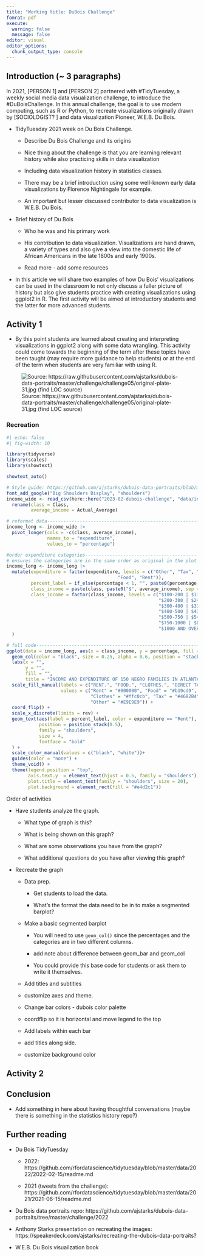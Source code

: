 ```yaml
---
title: "Working title: DuBois Challenge"
fomrat: pdf
execute: 
  warning: false
  message: false
editor: visual
editor_options: 
  chunk_output_type: console
---
```


## Introduction (\~ 3 paragraphs)

In 2021, [PERSON 1] and [PERSON 2] partnered with #TidyTuesday, a weekly social media data visualization challenge, to introduce the #DuBoisChallenge. In this annual challenge, the goal is to use modern computing, such as R or Python, to recreate visualizations originally drawn by [SOCIOLOGIST? ] and data visualization Pioneer, W.E.B. Du Bois. 


-   TidyTuesday 2021 week on Du Bois Challenge.

    -   Describe Du Bois Challenge and its origins

    -   Nice thing about the challenge is that you are learning relevant history while also practicing skills in data visualization

    -   Including data visualization history in statistics classes.

    -   There may be a brief introduction using some well-known early data visualizations by Florence Nightingale for example.

    -   An important but lesser discussed contributor to data visualization is W.E.B. Du Bois.

-   Brief history of Du Bois

    -   Who he was and his primary work

    -   His contribution to data visualization. Visualizations are hand drawn, a variety of types and also give a view into the domestic life of African Americans in the late 1800s and early 1900s.

    -   Read more - add some resources

-   In this article we will share two examples of how Du Bois' visualizations can be used in the classroom to not only discuss a fuller picture of history but also give students practice with creating visualizations using ggplot2 in R. The first activity will be aimed at introductory students and the latter for more advanced students.

## Activity 1

-   By this point students are learned about creating and interpreting visualizations in ggplot2 along with some data wrangling. This activity could come towards the beginning of the term after these topics have been taught (may require more guidance to help students) or at the end of the term when students are very familiar with using R.

![Source: https://raw.githubusercontent.com/ajstarks/dubois-data-portraits/master/challenge/challenge05/original-plate-31.jpg (find LOC source)](img/income-expenditures-orig.jpeg)

<!--# Find Library of Congress citation. -->

<!--# https://github.com/rfordatascience/tidytuesday/blob/master/data/2021/2021-02-16/readme.md-->

### Recreation

```r
#| echo: false
#| fig-width: 10

library(tidyverse)
library(scales)
library(showtext)

showtext_auto()

# Style guide: https://github.com/ajstarks/dubois-data-portraits/blob/master/dubois-style.pdff
font_add_google("Big Shoulders Display", "shoulders")
income_wide <- read_csv(here::here("2023-02-dubois-challenge", "data/income.csv")) |>
  rename(class = Class,
         average_income = Actual_Average)

# reformat data-----------------------------------------------------------------
income_long <- income_wide |>
  pivot_longer(cols = -c(class, average_income),
               names_to = "expenditure",
               values_to = "percentage")

#order expenditure categories-----------------------------------------
# ensures the categories are in the same order as original in the plot
income_long <- income_long |>
  mutate(expenditure = factor(expenditure, levels = c("Other", "Tax", "Clothes",
                                         "Food", "Rent")),
         percent_label = if_else(percentage < 1, "", paste0(percentage, "%")),
         class_income = paste(class, paste0("$", average_income), sep = " | "),
         class_income = factor(class_income, levels = c("$100-200 | $139.1",
                                                        "$200-300 | $249.45",
                                                        "$300-400 | $335.66",
                                                        "$400-500 | $433.82",
                                                        "$500-750 | $547",
                                                        "$750-1000 | $880",
                                                        "$1000 AND OVER | $1125"))
  )

# full code---------------------------------------------------------------------
ggplot(data = income_long, aes(x = class_income, y = percentage, fill = expenditure)) +
  geom_col(color = "black", size = 0.25, alpha = 0.6, position = "stack", width  = 0.5) +
  labs(x = "",
       y = "",
       fill = "",
       title = "INCOME AND EXPENDITURE OF 150 NEGRO FAMILIES IN ATLANTA, GA, U.S.A") +
  scale_fill_manual(labels = c("RENT.", "FOOD.", "CLOTHES.", "DIRECT TAXES.", "OTHER EXPENSES AND SAVINGS."),
                    values = c("Rent" = "#000000", "Food" = "#b19cd9",
                               "Clothes" = "#ffc0cb", "Tax" = "#4682B4",
                               "Other" = "#E9E9E9")) +
  coord_flip() +
  scale_x_discrete(limits = rev) +
  geom_text(aes(label = percent_label, color = expenditure == "Rent"),
            position = position_stack(0.5),
            family = "shoulders",
            size = 4,
            fontface = "bold"
  ) +
  scale_color_manual(values = c("black", "white"))+
  guides(color = "none") +
  theme_void() +
  theme(legend.position = "top",
        axis.text.y  = element_text(hjust = 0.5, family = "shoulders"),
        plot.title = element_text(family = "shoulders", size = 20),
        plot.background = element_rect(fill = "#e4d2c1"))
```

Order of activities

-   Have students analyze the graph.

    -   What type of graph is this?

    -   What is being shown on this graph?

    -   What are some observations you have from the graph?

    -   What additional questions do you have after viewing this graph?

-   Recreate the graph

    -   Data prep.

        -   Get students to load the data.

        -   What's the format the data need to be in to make a segmented barplot?

    -   Make a basic segmented barplot

        -   You will need to use `geom_col()` since the percentages and the categories are in two different columns.

        -   add note about difference between geom_bar and geom_col

        -   You could provide this base code for students or ask them to write it themselves.

    -   Add titles and subtitles

    -   customize axes and theme.

    -   Change bar colors - dubois color palette

    -   coordflip so it is horizontal and move legend to the top

    -   Add labels within each bar

    -   add titles along side.

    -   customize background color

## Activity 2

## Conclusion

-   Add something in here about having thoughtful conversations (maybe there is something in the statistics history repo?)

## Further reading

-   Du Bois TidyTuesday

    -   2022: https://github.com/rfordatascience/tidytuesday/blob/master/data/2022/2022-02-15/readme.md

    -   2021 (tweets from the challenge): https://github.com/rfordatascience/tidytuesday/blob/master/data/2021/2021-06-15/readme.md

-   Du Bois data portraits repo: https://github.com/ajstarks/dubois-data-portraits/tree/master/challenge/2022

-   Anthony Starks presentation on recreating the images: https://speakerdeck.com/ajstarks/recreating-the-dubois-data-portraits?

-   W.E.B. Du Bois visuailzation book
